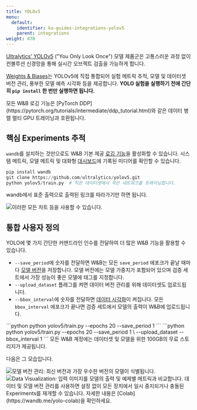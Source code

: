 ---
title: YOLOv5
menu:
  default:
    identifier: ko-guides-integrations-yolov5
    parent: integrations
weight: 470
---

<Card title="Try in Colab" href="https://colab.research.google.com/github/wandb/examples/blob/master/colabs/yolo/Train_and_Debug_YOLOv5_Models_with_Weights_%26_Biases_.ipynb" icon="python"/>

[Ultralytics' YOLOv5](https://ultralytics.com/yolo) ("You Only Look Once") 모델 제품군은 고통스러운 과정 없이 컨볼루션 신경망을 통해 실시간 오브젝트 검출을 가능하게 합니다.

[Weights & Biases](http://wandb.com)는 YOLOv5에 직접 통합되어 실험 메트릭 추적, 모델 및 데이터셋 버전 관리, 풍부한 모델 예측 시각화 등을 제공합니다. **YOLO 실험을 실행하기 전에 간단히 `pip install` 한 번만 실행하면 됩니다.**

<Note>
모든 W&B 로깅 기능은 [PyTorch DDP](https://pytorch.org/tutorials/intermediate/ddp_tutorial.html)와 같은 데이터 병렬 멀티 GPU 트레이닝과 호환됩니다.
</Note>

## 핵심 Experiments 추적
`wandb`를 설치하는 것만으로도 W&B 기본 제공 [로깅 기능](/ko/guides/models/track/log/)을 활성화할 수 있습니다. 시스템 메트릭, 모델 메트릭 및 대화형 [대시보드](/ko/guides/models/track/workspaces)에 기록된 미디어를 확인할 수 있습니다.

```python
pip install wandb
git clone https://github.com/ultralytics/yolov5.git
python yolov5/train.py  # 작은 데이터셋에서 작은 네트워크를 트레이닝합니다.
```

wandb에서 표준 출력으로 출력된 링크를 따라가기만 하면 됩니다.

<Frame>
    <img src="/images/integrations/yolov5_experiment_tracking.png" alt="이러한 모든 차트 등을 사용할 수 있습니다."  />
</Frame>

## 통합 사용자 정의

YOLO에 몇 가지 간단한 커맨드라인 인수를 전달하여 더 많은 W&B 기능을 활용할 수 있습니다.

* `--save_period`에 숫자를 전달하면 W&B는 모든 `save_period` 에포크가 끝날 때마다 [모델 버전](/ko/guides/core/registry/)을 저장합니다. 모델 버전에는 모델 가중치가 포함되어 있으며 검증 세트에서 가장 성능이 좋은 모델에 태그를 지정합니다.
* `--upload_dataset` 플래그를 켜면 데이터 버전 관리를 위해 데이터셋도 업로드됩니다.
* `--bbox_interval`에 숫자를 전달하면 [데이터 시각화](/ko/../)이 켜집니다. 모든 `bbox_interval` 에포크가 끝나면 검증 세트에서 모델의 출력이 W&B에 업로드됩니다.

<Tabs>
<Tab title="모델 버전 관리만 해당">
```python
python yolov5/train.py --epochs 20 --save_period 1
```
</Tab>
<Tab title="모델 버전 관리 및 Data Visualization">
```python
python yolov5/train.py --epochs 20 --save_period 1 \
  --upload_dataset --bbox_interval 1
```
</Tab>
</Tabs>

<Note>
모든 W&B 계정에는 데이터셋 및 모델을 위한 100GB의 무료 스토리지가 제공됩니다.
</Note>

다음은 그 모습입니다.

<Frame>
    <img src="/images/integrations/yolov5_model_versioning.png" alt="모델 버전 관리: 최신 버전과 가장 우수한 버전의 모델이 식별됩니다."  />
</Frame>

<Frame>
    <img src="/images/integrations/yolov5_data_visualization.png" alt="Data Visualization: 입력 이미지를 모델의 출력 및 예제별 메트릭과 비교합니다."  />
</Frame>

<Note>
데이터 및 모델 버전 관리를 사용하면 설정 없이 모든 장치에서 일시 중지되거나 충돌된 Experiments를 재개할 수 있습니다. 자세한 내용은 [Colab](https://wandb.me/yolo-colab)을 확인하세요.
</Note>
